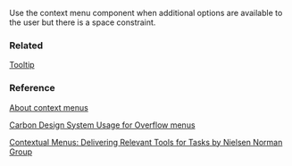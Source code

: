 Use the context menu component when additional options are available to the user but there is a space constraint.

### Related

[Tooltip](?path=/docs/components-tooltip--tooltip-regular)

### Reference

[About context menus](https://medium.com/@hagan.rivers/context-menu-ux-design-75e3093eb127)

[Carbon Design System Usage for Overflow menus](https://www.carbondesignsystem.com/components/overflow-menu/accessibility/)

[Contextual Menus: Delivering Relevant Tools for Tasks by Nielsen Norman Group](https://www.nngroup.com/articles/contextual-menus/)

